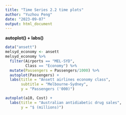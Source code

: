 ---
title: "Time Series 2.2 time plots"
author: "Yuzhou Peng"
date: "2023-09-07"
output: html_document
---

**autoplot() + labs()**
```{r}
data("ansett")
melsyd_economy <- ansett
melsyd_economy %>%
  filter(Airports == "MEL-SYD",
         Class == "Economy") %>%
  mutate(Passengers = Passengers/1000) %>%
  autoplot(Passengers) + 
  labs(title = "Ansett airlines economy class",
       subtitle = "Melbourne-Sydney",
       y = "Passengers ('000)")
```

```{r}
autoplot(a10, Cost) + 
  labs(title = "Australian antidiabetic drug sales",
       y = "$ (millions)")
```